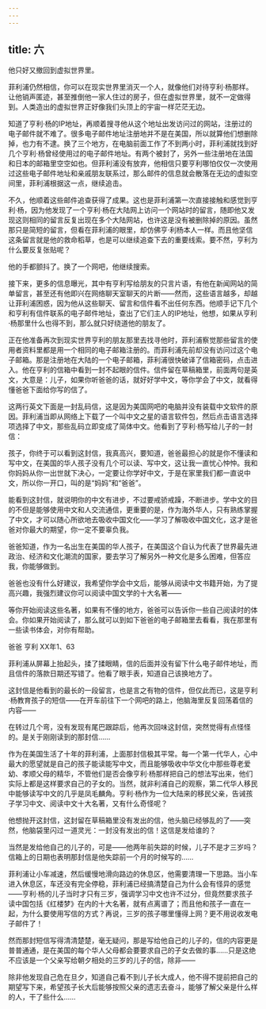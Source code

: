```yaml
---
---
---
```

title: 六
---



他只好又撤回到虚拟世界里。

菲利浦仍然相信，你可以在现实世界里消灭一个人，就像他们对待亨利·杨那样。让他销声匿迹，甚至推倒他一家人住过的房子，但在虚拟世界里，就不一定做得到。人类造出的虚拟世界正好像我们头顶上的宇宙一样茫茫无边。

知道了亨利·杨的IP地址，再顺着搜寻他从这个地址出发访问过的网站，注册过的电子邮件就不难了。很多电子邮件地址注册地并不是在美国，所以就算他们想删除掉，也力有不逮。换了三个地方，在电脑前面工作了不到两小时，菲利浦就找到好几个亨利·杨曾经使用过的电子邮件地址。有两个被封了，另外一些注册地在法国和日本的邮箱里空空如也。但菲利浦没有放弃，他相信只要亨利哪怕仅仅一次使用过这些电子邮件地址和亲戚朋友联系过，那么邮件的信息就会散落在无边的虚拟空间里，菲利浦根据这一点，继续追击。

不久，他顺着这些邮件追查获得了成果。这也是菲利浦第一次直接接触和感觉到亨利·杨，因为他发现了一个亨利·杨在大陆网上访问一个网站时的留言，随即他又发现这则相同的留言反复出现在多个大陆网站，也许这是没有被删除掉的原因。虽然那只是简短的留言，但看在菲利浦的眼里，却仿佛亨·利杨本人一样。而且他坚信这条留言就是他的救命稻草，也是可以继续追查下去的重要线索。要不然，亨利为什么要反复张贴呢？

他的手都颤抖了。换了一个网吧，他继续搜索。

接下来，更多的信息曝光，其中有亨利写给朋友的只言片语，有他在新闻网站的简单留言，甚至还有他即兴在网络聊天室聊天的片断——然而，这些语言越多，却越让菲利浦困惑，因为他从这些聊天、留言和信件看不出任何东西。他顺手记下几个和亨利有信件联系的电子邮件地址，查出了它们主人的IP地址，他想，如果从亨利·杨那里什么也得不到，那么就只好绕道他的朋友了。

正在他准备再次到现实世界亨利的朋友那里去找寻他时，菲利浦察觉那些留言的使用者资料里都是用一个相同的电子邮箱注册的。而菲利浦先前却没有访问过这个电子邮箱。那是注册地在大陆的一个电子邮箱，菲利浦很快破译了信箱密码，点击进入。他在亨利的信箱中看到一封不起眼的信件。信件留在草稿箱里，前面两句是英文，大意是：儿子，如果你听爸爸的话，就好好学中文，等你学会了中文，就看得懂爸爸下面给你写的信了。

这两行英文下面是一封乱码信，这是因为美国网吧的电脑并没有装载中文软件的原因。菲利浦当即从网络上下载了一个叫中文之星的语言软件包，然后点击语言选择项选择了中文，那些乱码立即变成了简体中文。他看到了亨利·杨写给儿子的一封信：

孩子，你终于可以看到这封信，我真高兴，要知道，爸爸最担心的就是你不懂读和写中文，在美国的华人孩子没有几个可以读、写中文，这让我一直忧心忡忡。我和你妈妈从你一出世就下决心，一定要让你学好中文，于是在家里我们都一直说中文，所以你一开口，叫的是“妈妈”和“爸爸”。

能看到这封信，就说明你的中文有进步，不过要戒骄戒躁，不断进步。学中文的目的不但是能够使用中文和人交流通信，更重要的是，作为海外华人，只有熟练掌握了中文，才可以随心所欲地去吸收中国文化——学习了解吸收中国文化，这才是爸爸对你最大的期望，你一定不要辜负我。

爸爸知道，作为一名出生在美国的华人孩子，在美国这个自认为代表了世界最先进政治、经济和文化潮流的国家，要去学习了解另外一种文化是多么困难，但答应我，你能够做到。

爸爸也没有什么好建议，我希望你学会中文后，能够从阅读中文书籍开始，为了提高兴趣，我强烈建议你可以阅读中国文学的十大名著——

等你开始阅读这些名著，如果有不懂的地方，爸爸可以告诉你一些自己阅读时的体会。你如果开始阅读了，那么就可以到如下爸爸的电子邮箱里去看看，我在那里有一些读书体会，对你有帮助。

爸爸 亨利 XX年1、63

菲利浦从屏幕上抬起头，揉了揉眼睛，信的后面并没有留下什么电子邮件地址，而且信件的落款日期还写错了。他看了眼手表，知道自己该换地方了。

这封信是他看到的最长的一段留言，也是言之有物的信件，但仅此而已，这是亨利·杨教育孩子的短信——在开车前往下一个网吧的路上，他脑海里反复回荡着信的内容——

在转过几个弯，没有发现有尾巴跟踪后，他再次回味这封信，突然觉得有点怪怪的。是关于刚刚读到的那封信……

作为在美国生活了十年的菲利浦，上面那封信极其平常。每一个第一代华人，心中最大的愿望就是自己的孩子能读能写中文，而且能够吸收中华文化中那些尊老爱幼、孝顺父母的精华，不管他们是否会像亨利·杨那样把自己的想法写出来，他们实际上都是这样要求自己的子女的。当然，就非利浦自己的观察，第二代华人移民中能够读写中文的几乎是凤毛麟角。亨利·杨作为一位大陆来的移民父亲，告诫孩子学习中文、阅读中文十大名著，又有什么奇怪呢？

他想抛开这封信，这封留在草稿箱里没有发出的信，他头脑已经够乱的了——突然，他脑袋里闪过一道灵光：一封没有发出的信！这信是发给谁的？

当然是发给他自己的儿子的，可是——他两年前失踪的时候，儿子不是才三岁吗？信箱上的日期也表明那封信是他失踪前一个月的时候写的……

菲利浦让小车减速，然后缓慢地滑向路边的休息区，他需要清理一下思路。当小车进入休息区，车还没有完全停稳，菲利浦已经搞清楚自己为什么会有怪异的感觉——亨利·杨的儿子当时才只有三岁，强调学习中文也许不过分，但竟然要求孩子读中国包括《红楼梦》在内的十大名著，就有点离谱了；而且他和孩子一直在一起，为什么要使用写信的方式？再说，三岁的孩子哪里懂得上网？更不用说收发电子邮件了！

然而那封短信写得清清楚楚，毫无疑问，那是写给他自己的儿子的，信的内容更是普普通通，是在美国的每个华人父母都会要要求自己的子女去做的事……只是这绝不应该是一个父亲写给朝夕相处的三岁的儿子的信，除非——

除非他发现自己危在旦夕，知道自己看不到儿子长大成人，他不得不提前把自己的期望写下来，希望孩子长大后能够按照父亲的遗志去奋斗，能够了解父亲是什么样的人，干了些什么……
